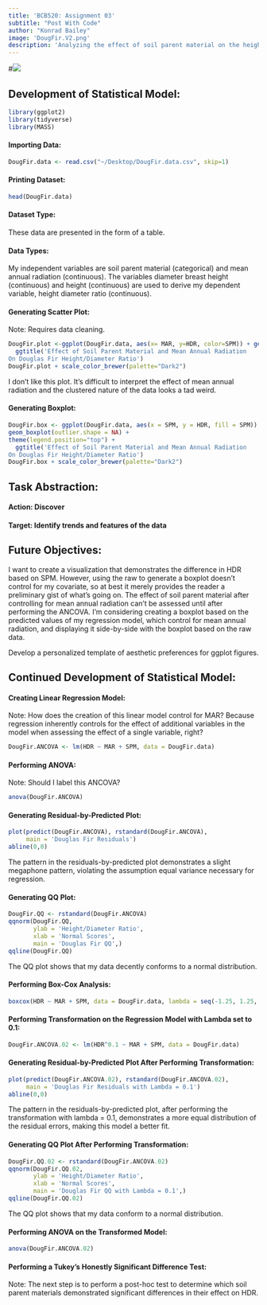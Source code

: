 ```yaml
---
title: 'BCB520: Assignment 03'
subtitle: "Post With Code"
author: "Konrad Bailey"
image: 'DougFir.V2.png'
description: 'Analyzing the effect of soil parent material on the height/diameter ratio of Douglas fir trees after controlling for mean annual radiation.'
---
```


#![](DougFir.png)

## Development of Statistical Model:

```r
library(ggplot2)
library(tidyverse)
library(MASS)
```

#### Importing Data:

```r
DougFir.data <- read.csv("~/Desktop/DougFir.data.csv", skip=1)
```

#### Printing Dataset:

```r
head(DougFir.data)
```

#### Dataset Type:

These data are presented in the form of a table.

#### Data Types:

My independent variables are soil parent material (categorical) and mean annual radiation (continuous). The variables diameter breast height (continuous) and height (continuous) are used to derive my dependent variable, height diameter ratio (continuous).

#### Generating Scatter Plot:

Note: Requires data cleaning.

```r
DougFir.plot <-ggplot(DougFir.data, aes(x= MAR, y=HDR, color=SPM)) + geom_point(size=3) +
  ggtitle('Effect of Soil Parent Material and Mean Annual Radiation 
On Douglas Fir Height/Diameter Ratio')
DougFir.plot + scale_color_brewer(palette="Dark2")
```

I don't like this plot. It's difficult to interpret the effect of mean annual radiation and the clustered nature of the data looks a tad weird.

#### Generating Boxplot:

```r
DougFir.box <- ggplot(DougFir.data, aes(x = SPM, y = HDR, fill = SPM)) + 
geom_boxplot(outlier.shape = NA) + 
theme(legend.position="top") +
  ggtitle('Effect of Soil Parent Material and Mean Annual Radiation 
On Douglas Fir Height/Diameter Ratio')
DougFir.box + scale_color_brewer(palette="Dark2")
```

## Task Abstraction:

#### Action: Discover

#### Target: Identify trends and features of the data

## Future Objectives:

I want to create a visualization that demonstrates the difference in HDR based on SPM. However, using the raw to generate a boxplot doesn't control for my covariate, so at best it merely provides the reader a preliminary gist of what's going on. The effect of soil parent material after controlling for mean annual radiation can't be assessed until after performing the ANCOVA. I'm considering creating a boxplot based on the predicted values of my regression model, which control for mean annual radiation, and displaying it side-by-side with the boxplot based on the raw data.

Develop a personalized template of aesthetic preferences for ggplot figures.

## Continued Development of Statistical Model:

#### Creating Linear Regression Model:

Note: How does the creation of this linear model control for MAR? Because regression inherently controls for the effect of additional variables in the model when assessing the effect of a single variable, right?

```r
DougFir.ANCOVA <- lm(HDR ~ MAR + SPM, data = DougFir.data)
```

#### Performing ANOVA:

Note: Should I label this ANCOVA?

```r
anova(DougFir.ANCOVA)
```

#### Generating Residual-by-Predicted Plot:

```r
plot(predict(DougFir.ANCOVA), rstandard(DougFir.ANCOVA),
     main = 'Douglas Fir Residuals')
abline(0,0)
```

The pattern in the residuals-by-predicted plot demonstrates a slight megaphone pattern, violating the assumption equal variance necessary for regression.

#### Generating QQ Plot:

```r
DougFir.QQ <- rstandard(DougFir.ANCOVA)
qqnorm(DougFir.QQ,
       ylab = 'Height/Diameter Ratio',
       xlab = 'Normal Scores',
       main = 'Douglas Fir QQ',)
qqline(DougFir.QQ)
```

The QQ plot shows that my data decently conforms to a normal distribution.

#### Performing Box-Cox Analysis:

```r
boxcox(HDR ~ MAR + SPM, data = DougFir.data, lambda = seq(-1.25, 1.25, length = 10))
```

#### Performing Transformation on the Regression Model with Lambda set to 0.1:

```r
DougFir.ANCOVA.02 <- lm(HDR^0.1 ~ MAR + SPM, data = DougFir.data)
```

#### Generating Residual-by-Predicted Plot After Performing Transformation:

```r
plot(predict(DougFir.ANCOVA.02), rstandard(DougFir.ANCOVA.02),
     main = 'Douglas Fir Residuals with Lambda = 0.1')
abline(0,0)
```

The pattern in the residuals-by-predicted plot, after performing the transformation with lambda = 0.1, demonstrates a more equal distribution of the residual errors, making this model a better fit.

#### Generating QQ Plot After Performing Transformation:

```r
DougFir.QQ.02 <- rstandard(DougFir.ANCOVA.02)
qqnorm(DougFir.QQ.02,
       ylab = 'Height/Diameter Ratio',
       xlab = 'Normal Scores',
       main = 'Douglas Fir QQ with Lambda = 0.1',)
qqline(DougFir.QQ.02)
```

The QQ plot shows that my data conform to a normal distribution.

#### Performing ANOVA on the Transformed Model:

```r
anova(DougFir.ANCOVA.02)
```

#### Performing a Tukey's Honestly Significant Difference Test:

Note: The next step is to perform a post-hoc test to determine which soil parent materials demonstrated significant differences in their effect on HDR.
